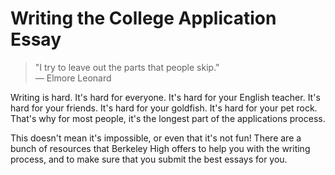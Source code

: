 
# Writing the College Application Essay

> "I try to leave out the parts that people skip."<br/>
> — Elmore Leonard

Writing is hard. It's hard for everyone. It's hard for your English teacher. It's hard for your friends. It's hard for your goldfish. It's hard for your pet rock. That's why for most people, it's the longest part of the applications process. 

This doesn't mean it's impossible, or even that it's not fun! There are a bunch of resources that Berkeley High offers to help you with the writing process, and to make sure that you submit the best essays for you.

<Cards>
<Card title="Inspiration" href="/apply/essays/inspiration"/>
<Card title="Writing" href="/apply/essays/writing"/>
<Card title="Editing" href="/apply/essays/editing"/>
<Card title="Other Tips" href="/apply/essays/tips"/>
</Cards>


